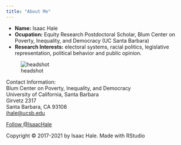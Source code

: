 ```yaml
---
title: "About Me"
---
```


- __Name:__ Isaac Hale
- __Ocupation:__ Equity Research Postdoctoral Scholar, Blum Center on Poverty, Inequality, and Democracy (UC Santa Barbara)
- __Research Interests:__ electoral systems, racial politics, legislative representation, political behavior and public opinion.

![headshot](headshot.jpg)
  
Contact Information:<br>
Blum Center on Poverty, Inequality, and Democracy <br>
University of California, Santa Barbara <br>
Girvetz 2317 <br>
Santa Barbara, CA 93106 <br>
<a href="mailto:ihale@ucsb.edu">ihale@ucsb.edu </a><br>

<a href="https://twitter.com/IsaacHale?ref_src=twsrc%5Etfw" class="twitter-follow-button" data-show-count="false">Follow @IsaacHale</a><script async src="https://platform.twitter.com/widgets.js" charset="utf-8"></script>


Copyright © 2017-2021 by Isaac Hale. Made with RStudio

<br>
  